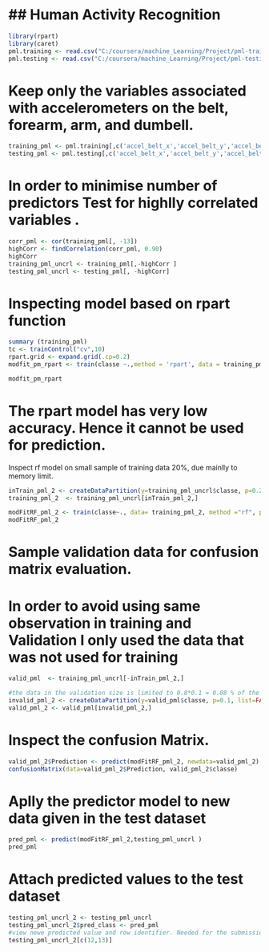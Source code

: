 ## Human Activity Recognition
========================================================


```r
library(rpart)
library(caret)
pml.training <- read.csv("C:/coursera/machine_Learning/Project/pml-training.csv")
pml.testing <- read.csv("C:/coursera/machine_Learning/Project/pml-testing.csv")
```
# Keep only the variables associated with accelerometers on the belt, forearm, arm, and dumbell.  
```r
training_pml <- pml.training[,c('accel_belt_x','accel_belt_y','accel_belt_z','accel_arm_x','accel_arm_y','accel_arm_z','accel_dumbbell_x','accel_dumbbell_y','accel_dumbbell_z','accel_forearm_x','accel_forearm_y','accel_forearm_z','classe')]
testing_pml <- pml.testing[,c('accel_belt_x','accel_belt_y','accel_belt_z','accel_arm_x','accel_arm_y','accel_arm_z','accel_dumbbell_x','accel_dumbbell_y','accel_dumbbell_z','accel_forearm_x','accel_forearm_y','accel_forearm_z','problem_id')]
```
# In order to minimise number of predictors Test for highlly correlated variables .
```r
corr_pml <- cor(training_pml[, -13])
highCorr <- findCorrelation(corr_pml, 0.90)
highCorr
training_pml_uncrl <- training_pml[,-highCorr ]
testing_pml_uncrl <- testing_pml[, -highCorr]
```
# Inspecting model based on rpart function
```r
summary (training_pml)
tc <- trainControl("cv",10)
rpart.grid <- expand.grid(.cp=0.2)
modfit_pm_rpart <- train(classe ~.,method = 'rpart', data = training_pml_uncrl,trControl=tc,tuneGrid=rpart.grid)

modfit_pm_rpart
```
# The rpart model has very low accuracy. Hence it cannot be used for prediction.

Inspect rf model on small sample of training data 20%, due mainlly to memory limit.
```r
inTrain_pml_2 <- createDataPartition(y=training_pml_uncrl$classe, p=0.2, list=FALSE)
training_pml_2  <- training_pml_uncrl[inTrain_pml_2,]

modFitRF_pml_2 <- train(classe~., data= training_pml_2, method ="rf", prox=TRUE)
modFitRF_pml_2
```
# Sample validation data for confusion matrix evaluation.  
# In order to avoid using same observation in training and Validation I only used the data that was not used for training
```r
valid_pml  <- training_pml_uncrl[-inTrain_pml_2,]

#the data in the validation size is limited to 0.8*0.1 = 0.08 % of the original trining data set
invalid_pml_2 <- createDataPartition(y=valid_pml$classe, p=0.1, list=FALSE)
valid_pml_2 <- valid_pml[invalid_pml_2,]
```
# Inspect the confusion Matrix.
```r
valid_pml_2$Prediction <- predict(modFitRF_pml_2, newdata=valid_pml_2)
confusionMatrix(data=valid_pml_2$Prediction, valid_pml_2$classe)
```
# Aplly the predictor model to new data given in the test dataset
```r
pred_pml <- predict(modFitRF_pml_2,testing_pml_uncrl )
pred_pml
```
# Attach predicted values to the test dataset
```r
testing_pml_uncrl_2 <- testing_pml_uncrl
testing_pml_uncrl_2$pred_class <- pred_pml
#view newe predicted value and row identifier. Needed for the submission part of the course project assignement
testing_pml_uncrl_2[c(12,13)]
```

```r

```

